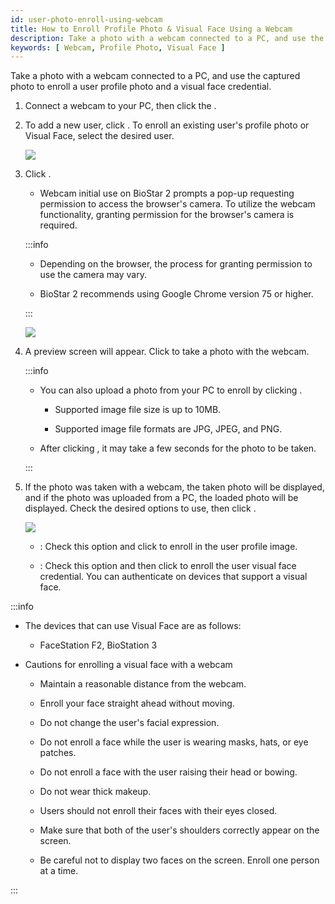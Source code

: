 ```yaml
---
id: user-photo-enroll-using-webcam
title: How to Enroll Profile Photo & Visual Face Using a Webcam
description: Take a photo with a webcam connected to a PC, and use the captured photo to enroll a user profile photo and a visual face credential.
keywords: [ Webcam, Profile Photo, Visual Face ]
---
```


Take a photo with a webcam connected to a PC, and use the captured photo to enroll a user profile photo and a visual face credential.

1. Connect a webcam to your PC, then click the <Cmd sid="common.gnb.user" />.

1. To add a new user, click <Cmd sid="button.func.addUser" />. To enroll an existing user's profile photo or Visual Face, select the desired user.

    <Image src='/img/biostar-295-add-photo.png' className='none' caption />

1. Click <Cmd sid="button.addPhoto" />.

    * Webcam initial use on BioStar 2 prompts a pop-up requesting permission to access the browser's camera. To utilize the webcam functionality, granting permission for the browser's camera is required.

    :::info

    * Depending on the browser, the process for granting permission to use the camera may vary.

    * BioStar 2 recommends using Google Chrome version 75 or higher.

    :::

    <Image src='/img/biostar-295-add-photo-1.png' className='none' caption />

1. A preview screen will appear. Click <Cmd sid="button.takePhoto" /> to take a photo with the webcam.

    :::info

    * You can also upload a photo from your PC to enroll by clicking <Cmd sid="button.uploadPhoto" />.

        * Supported image file size is up to 10MB.

        * Supported image file formats are JPG, JPEG, and PNG.

    * After clicking <Cmd sid="button.takePhoto" />, it may take a few seconds for the photo to be taken.

    :::

1. If the photo was taken with a webcam, the taken photo will be displayed, and if the photo was uploaded from a PC, the loaded photo will be displayed. Check the desired options to use, then click <Cmd sid="button.ok" />.

    <Image src='/img/biostar-295-add-photo-2.png' className='none' caption />

    * <Cmd sid="user.imageRegistration.useProfile" />: Check this option and click <Cmd sid="button.ok" /> to enroll in the user profile image.

    * <Cmd sid="user.imageRegistration.useVisualFace" />: Check this option and then click <Cmd sid="button.ok" /> to enroll the user visual face credential. You can authenticate on devices that support a visual face.

:::info

* The devices that can use Visual Face are as follows:

    * FaceStation F2, BioStation 3

* Cautions for enrolling a visual face with a webcam

    * Maintain a reasonable distance from the webcam.

    * Enroll your face straight ahead without moving.

    * Do not change the user's facial expression.

    * Do not enroll a face while the user is wearing masks, hats, or eye patches.

    * Do not enroll a face with the user raising their head or bowing.

    * Do not wear thick makeup.

    * Users should not enroll their faces with their eyes closed.

    * Make sure that both of the user's shoulders correctly appear on the screen.

    * Be careful not to display two faces on the screen. Enroll one person at a time.

:::